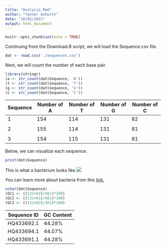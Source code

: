 ```yaml
---
title: "Analysis.Rmd"
author: "Tanner Ashurst"
date: "10/02/2021"
output: html_document
---
```


```r
knitr::opts_chunk$set(echo = TRUE)
```

Continuing from the Download.R script, we will load the Sequence.csv file.
```r
dat <- read.csv('./Sequences.csv')
```

Next, we will count the number of each base pair.

```r
library(stringr)
(a <- str_count(dat$Sequence, 'A'))
(t <- str_count(dat$Sequence, 'T'))
(g <- str_count(dat$Sequence, 'G'))
(c <- str_count(dat$Sequence, 'C'))
```

Sequence | Number of A | Number of T | Number of G | Number of C
---------|-------------|-------------|-------------|------------
1        |154          |114          |131          |82
         |             |             |             |
2        |155          |114          |131          |81
         |             |             |             |
3        |154          |115          |131          |81

Below, we can visualize each sequence.
```r
print(dat$Sequence)
```

This is what a bacterium looks like ![](./bacteria.jpg) 

You can learn more about bacteria from this [link.](https://en.wikipedia.org/wiki/Borrelia_burgdorferi)

```r
nchar(dat$Sequence)
(GC1 <- ((131+82)/481)*100)
(GC2 <- ((131+81)/481)*100)
(GC3 <- ((131+82)/481)*100)
```

Sequence ID | GC Content
------------|-----------
HQ433692.1  |44.28%
HQ433694.1  |44.07%
HQ433691.1  |44.28%
